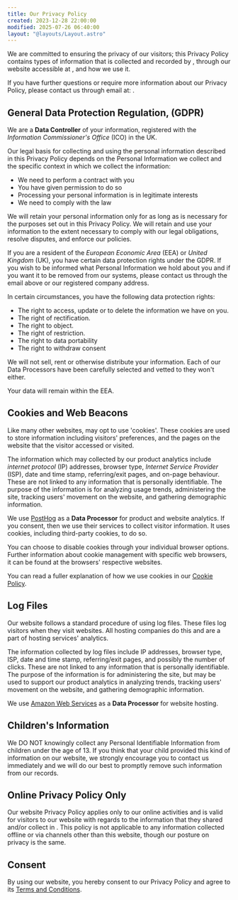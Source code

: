 ```yaml
---
title: Our Privacy Policy
created: 2023-12-28 22:00:00
modified: 2025-07-26 06:40:00
layout: "@layouts/Layout.astro"
---
```



We are committed to ensuring the privacy of our visitors; this Privacy Policy contains types of information that is collected and recorded by <BusinessLegalName/>, through our website accessible at <BusinessWebsite/>, and how we use it.

If you have further questions or require more information about our Privacy Policy, please contact us through email at: <BusinessContactPrivacy/>.

## General Data Protection Regulation, (GDPR)

We are a **Data Controller** of your information, registered with the <dfn id="ico">Information Commissioner's Office</dfn> (<abbr>ICO</abbr>) in the UK.

Our legal basis for collecting and using the personal information described in this Privacy Policy depends on the Personal Information we collect and the specific context in which we collect the information:

- We need to perform a contract with you
- You have given <BusinessLegalName/> permission to do so
- Processing your personal information is in <BusinessLegalName/> legitimate interests
- We need to comply with the law

We will retain your personal information only for as long as is necessary for the purposes set out in this Privacy Policy. We will retain and use your information to the extent necessary to comply with our legal obligations, resolve disputes, and enforce our policies.

If you are a resident of the <dfn id="eea">European Economic Area</dfn> (<abbr>EEA</abbr>) or <dfn id="uk">United Kingdom</dfn> (<abbr>UK</abbr>), you have certain data protection rights under the GDPR. If you wish to be informed what Personal Information we hold about you and if you want it to be removed from our systems, please contact us through the email above or our registered company address.

In certain circumstances, you have the following data protection rights:

- The right to access, update or to delete the information we have on you.
- The right of rectification.
- The right to object.
- The right of restriction.
- The right to data portability
- The right to withdraw consent

We will not sell, rent or otherwise distribute your information. Each of our Data Processors have been carefully selected and vetted to they won't either.

Your data will remain within the EEA.

## Cookies and Web Beacons

Like many other websites, <BusinessLegalName/> may opt to use 'cookies'. These cookies are used to store information including visitors' preferences, and the pages on the website that the visitor accessed or visited.

The information which may collected by our product analytics include <dfn id="ip">internet protocol</dfn> (<abbr>IP</abbr>) addresses, browser type, <dfn id="isp">Internet Service Provider</dfn> (<abbr>ISP</abbr>), date and time stamp, referring/exit pages, and on-page behaviour. These are not linked to any information that is personally identifiable. The purpose of the information is for analyzing usage trends, administering the site, tracking users' movement on the website, and gathering demographic information.

We use [PostHog](https://posthog.com/privacy) as a **Data Processor** for product and website analytics. If you consent, then we use their services to collect visitor information. It uses cookies, including third-party cookies, to do so.

You can choose to disable cookies through your individual browser options. Further information about cookie management with specific web browsers, it can be found at the browsers' respective websites.

You can read a fuller explanation of how we use cookies in our <a class="link" href="/cookies">Cookie Policy</a>.

## Log Files

Our website follows a standard procedure of using log files. These files log visitors when they visit websites. All hosting companies do this and are a part of hosting services' analytics.

The information collected by log files include IP addresses, browser type, ISP, date and time stamp, referring/exit pages, and possibly the number of clicks. These are not linked to any information that is personally identifiable. The purpose of the information is for administering the site, but may be used to support our product analytics in analyzing trends, tracking users' movement on the website, and gathering demographic information.

We use [Amazon Web Services](https://aws.amazon.com/privacy/) as a **Data Processor** for website hosting.

## Children's Information

We DO NOT knowingly collect any Personal Identifiable Information from children under the age of 13. If you think that your child provided this kind of information on our website, we strongly encourage you to contact us immediately and we will do our best to promptly remove such information from our records.

## Online Privacy Policy Only

Our website Privacy Policy applies only to our online activities and is valid for visitors to our website with regards to the information that they shared and/or collect in <BusinessLegalName/>. This policy is not applicable to any information collected offline or via channels other than this website, though our posture on privacy is the same.

## Consent

By using our website, you hereby consent to our Privacy Policy and agree to its <a class="link" href="/terms">Terms and Conditions</a>.
